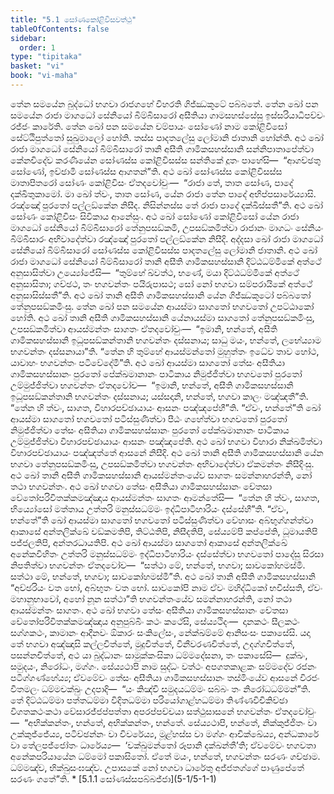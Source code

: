 ```yaml
---
title: "5.1 සෝණකෝළිවිසවත්ථු"
tableOfContents: false
sidebar:
  order: 1
type: "tipitaka"
basket: "vi"
book: "vi-maha"
---
```



<DynamicBreadcrumb />

<Division number="242" book="vi-maha">

<Paragraph number="1127" book="vi-maha">
තේන සමයේන බුද්ධෝ භගවා රාජගහේ විහරති ගිජ්ඣකූටේ පබ්බතේ. තේන ඛෝ පන සමයේන රාජා මාගධෝ සේනියෝ බිම්බිසාරෝ අසීතියා ගාමසහස්සේසු ඉස්සරියාධිපච්චං රජ්ජං කාරේති. තේන ඛෝ පන සමයේන චම්පායං සෝණෝ නාම කෝළිවිසෝ සේට්ඨිපුත්තෝ සුඛුමාලෝ හෝති. තස්ස පාදතලේසු ලෝමානි ජාතානි හෝන්ති. අථ ඛෝ රාජා මාගධෝ සේනියෝ බිම්බිසාරෝ තානි අසීති ගාමිකසහස්සානි සන්නිපාතාපේත්වා කේනචිදේව කරණීයේන සෝණස්ස කෝළිවිසස්ස සන්තිකේ දූතං පාහේසි—  “ආගච්ඡතු සෝණෝ, ඉච්ඡාමි සෝණස්ස ආගතන්”ති. අථ ඛෝ සෝණස්ස කෝළිවිසස්ස මාතාපිතරෝ සෝණං කෝළිවිසං ඒතදවෝචුං—  “රාජා තේ, තාත සෝණ, පාදේ දක්ඛිතුකාමෝ. මා ඛෝ ත්වං, තාත සෝණ, යේන රාජා තේන පාදේ අභිප්පසාරේය්‍යාසි. රඤ්ඤෝ පුරතෝ පල්ලඞ්කේන නිසීද. නිසින්නස්ස තේ රාජා පාදේ දක්ඛිස්සතී”ති. අථ ඛෝ සෝණං කෝළිවිසං සිවිකාය ආනේසුං. අථ ඛෝ සෝණෝ කෝළිවිසෝ යේන රාජා මාගධෝ සේනියෝ බිම්බිසාරෝ තේනුපසඞ්කමි, උපසඞ්කමිත්වා රාජානං මාගධං සේනියං බිම්බිසාරං අභිවාදේත්වා රඤ්ඤෝ පුරතෝ පල්ලඞ්කේන නිසීදි. අද්දසා ඛෝ රාජා මාගධෝ සේනියෝ බිම්බිසාරෝ සෝණස්ස කෝළිවිසස්ස පාදතලේසු ලෝමානි ජාතානි. අථ ඛෝ රාජා මාගධෝ සේනියෝ බිම්බිසාරෝ තානි අසීති ගාමිකසහස්සානි දිට්ඨධම්මිකේ අත්ථේ අනුසාසිත්වා උය්‍යෝජේසි—  “තුම්හේ ඛ්වත්ථ, භණේ, මයා දිට්ඨධම්මිකේ අත්ථේ අනුසාසිතා; ගච්ඡථ, තං භගවන්තං පයිරුපාසථ; සෝ නෝ භගවා සම්පරායිකේ අත්ථේ අනුසාසිස්සතී”ති.


</Paragraph>

<Paragraph number="1128" book="vi-maha">
අථ ඛෝ තානි අසීති ගාමිකසහස්සානි යේන ගිජ්ඣකූටෝ පබ්බතෝ තේනුපසඞ්කමිංසු. තේන ඛෝ පන සමයේන ආයස්මා සාගතෝ භගවතෝ උපට්ඨාකෝ හෝති. අථ ඛෝ තානි අසීති ගාමිකසහස්සානි යේනායස්මා සාගතෝ තේනුපසඞ්කමිංසු, උපසඞ්කමිත්වා ආයස්මන්තං සාගතං ඒතදවෝචුං—  “ඉමානි, භන්තේ, අසීති ගාමිකසහස්සානි ඉධූපසඞ්කන්තානි භගවන්තං දස්සනාය; සාධු මයං, භන්තේ, ලභේය්‍යාම භගවන්තං දස්සනායා”ති. “තේන හි තුම්හේ ආයස්මන්තෝ මුහුත්තං ඉධේව තාව හෝථ, යාවාහං භගවන්තං පටිවේදේමී”ති. අථ ඛෝ ආයස්මා සාගතෝ තේසං අසීතියා ගාමිකසහස්සානං පුරතෝ පේක්ඛමානානං පාටිකාය නිමුජ්ජිත්වා භගවතෝ පුරතෝ උම්මුජ්ජිත්වා භගවන්තං ඒතදවෝච—  “ඉමානි, භන්තේ, අසීති ගාමිකසහස්සානි ඉධූපසඞ්කන්තානි භගවන්තං දස්සනාය; යස්සදානි, භන්තේ, භගවා කාලං මඤ්ඤතී”ති. “තේන හි ත්වං, සාගත, විහාරපච්ඡායායං ආසනං පඤ්ඤපේහී”ති. “ඒවං, භන්තේ”ති ඛෝ ආයස්මා සාගතෝ භගවතෝ පටිස්සුණිත්වා පීඨං ගහේත්වා භගවතෝ පුරතෝ නිමුජ්ජිත්වා තේසං අසීතියා ගාමිකසහස්සානං පුරතෝ පේක්ඛමානානං පාටිකාය උම්මුජ්ජිත්වා විහාරපච්ඡායායං ආසනං පඤ්ඤපේති. අථ ඛෝ භගවා විහාරා නික්ඛමිත්වා විහාරපච්ඡායායං පඤ්ඤත්තේ ආසනේ නිසීදි. අථ ඛෝ තානි අසීති ගාමිකසහස්සානි යේන භගවා තේනුපසඞ්කමිංසු, උපසඞ්කමිත්වා භගවන්තං අභිවාදේත්වා ඒකමන්තං නිසීදිංසු. අථ ඛෝ තානි අසීති ගාමිකසහස්සානි ආයස්මන්තංයේව සාගතං සමන්නාහරන්ති, නෝ තථා භගවන්තං. අථ ඛෝ භගවා තේසං අසීතියා ගාමිකසහස්සානං චේතසා චේතෝපරිවිතක්කමඤ්ඤාය ආයස්මන්තං සාගතං ආමන්තේසි—  “තේන හි ත්වං, සාගත, භිය්‍යෝසෝ මත්තාය උත්තරි මනුස්සධම්මං ඉද්ධිපාටිහාරියං දස්සේහී”ති. “ඒවං, භන්තේ”ති ඛෝ ආයස්මා සාගතෝ භගවතෝ පටිස්සුණිත්වා වේහාසං අබ්භුග්ගන්ත්වා ආකාසේ අන්තලික්ඛේ චඞ්කමතිපි, තිට්ඨතිපි, නිසීදතිපි, සේය්‍යම්පි කප්පේති, ධූමායතිපි පජ්ජලතිපි, අන්තරධායතිපි. අථ ඛෝ ආයස්මා සාගතෝ ආකාසේ අන්තලික්ඛේ අනේකවිහිතං උත්තරි මනුස්සධම්මං ඉද්ධිපාටිහාරියං දස්සේත්වා භගවතෝ පාදේසු සිරසා නිපතිත්වා භගවන්තං ඒතදවෝච—  “සත්ථා මේ, භන්තේ, භගවා; සාවකෝහමස්මි. සත්ථා මේ, භන්තේ, භගවා; සාවකෝහමස්මී”ති. අථ ඛෝ තානි අසීති ගාමිකසහස්සානි “අච්ඡරියං වත භෝ, අබ්භුතං වත භෝ. සාවකෝපි නාම ඒවං මහිද්ධිකෝ භවිස්සති, ඒවං මහානුභාවෝ, අහෝ නූන සත්ථා”ති භගවන්තංයේව සමන්නාහරන්ති, නෝ තථා ආයස්මන්තං සාගතං.


</Paragraph>

<Paragraph number="1129" book="vi-maha">
අථ ඛෝ භගවා තේසං අසීතියා ගාමිකසහස්සානං චේතසා චේතෝපරිවිතක්කමඤ්ඤාය අනුපුබ්බිං කථං කථේසි, සේය්‍යථිදං—  දානකථං සීලකථං සග්ගකථං, කාමානං ආදීනවං ඕකාරං සංකිලේසං, නේක්ඛම්මේ ආනිසංසං පකාසේසි. යදා තේ භගවා අඤ්ඤාසි කල්ලචිත්තේ, මුදුචිත්තේ, විනීවරණචිත්තේ, උදග්ගචිත්තේ, පසන්නචිත්තේ, අථ යා බුද්ධානං සාමුක්කංසිකා ධම්මදේසනා, තං පකාසේසි—  දුක්ඛං, සමුදයං, නිරෝධං, මග්ගං. සේය්‍යථාපි නාම සුද්ධං වත්ථං අපගතකාළකං සම්මදේව රජනං පටිග්ගණ්හේය්‍ය; ඒවමේවං තේසං අසීතියා ගාමිකසහස්සානං තස්මිංයේව ආසනේ විරජං වීතමලං ධම්මචක්ඛුං උදපාදි—  “යං කිඤ්චි සමුදයධම්මං සබ්බං තං නිරෝධධම්මන්”ති. තේ දිට්ඨධම්මා පත්තධම්මා විදිතධම්මා පරියෝගාළ්හධම්මා තිණ්ණවිචිකිච්ඡා විගතකථංකථා වේසාරජ්ජප්පත්තා අපරප්පච්චයා සත්ථුසාසනේ භගවන්තං ඒතදවෝචුං—  “අභික්කන්තං, භන්තේ, අභික්කන්තං, භන්තේ. සේය්‍යථාපි, භන්තේ, නික්කුජ්ජිතං වා උක්කුජ්ජේය්‍ය, පටිච්ඡන්නං වා විවරේය්‍ය, මූළ්හස්ස වා මග්ගං ආචික්ඛේය්‍ය, අන්ධකාරේ වා තේලපජ්ජෝතං ධාරේය්‍ය—  ‘චක්ඛුමන්තෝ රූපානි දක්ඛන්තී’ති; ඒවමේවං භගවතා අනේකපරියායේන ධම්මෝ පකාසිතෝ. ඒතේ මයං, භන්තේ, භගවන්තං සරණං ගච්ඡාම. ධම්මඤ්ච, භික්ඛුසංඝඤ්ච. උපාසකේ නෝ භගවා ධාරේතු අජ්ජතග්ගේ පාණුපේතේ සරණං ගතේ”ති.

</Paragraph>
</Division>

<TableOfContents book="vi-maha" section="5.1">
* [5.1.1 සෝණස්සපබ්බජ්ජා](5-1/5-1-1)
</TableOfContents>